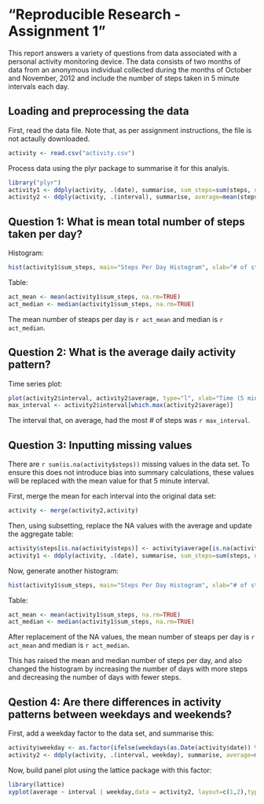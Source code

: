 # "Reproducible Research - Assignment 1"
This report answers a variety of questions from data associated with a personal activity monitoring device. The data consists of two months of data from an anonymous individual collected during the months of October and November, 2012 and include the number of steps taken in 5 minute intervals each day.

## Loading and preprocessing the data

First, read the data file. Note that, as per assignment instructions, the file is not actaully downloaded.

```r
activity <- read.csv("activity.csv")
```
Process data using the plyr package to summarise it for this analyis.

```r
library("plyr")
activity1 <- ddply(activity, .(date), summarise, sum_steps=sum(steps, na.rm=TRUE))
activity2 <- ddply(activity, .(interval), summarise, average=mean(steps, na.rm=TRUE))
```

## Question 1: What is mean total number of steps taken per day?

Histogram:
```r
hist(activity1$sum_steps, main="Steps Per Day Histogram", xlab="# of steps")
```

Table:
```r
act_mean <- mean(activity1$sum_steps, na.rm=TRUE)
act_median <- median(activity1$sum_steps, na.rm=TRUE)

```
The mean number of steaps per day is `r act_mean` and median is `r act_median`.


## Question 2: What is the average daily activity pattern?
Time series plot:
```r
plot(activity2$interval, activity2$average, type="l", xlab="Time (5 min interval)", ylab="Average daily # of steps")
max_interval <- activity2$interval[which.max(activity2$average)]
```

The interval that, on average, had the most # of steps was `r max_interval`.

## Question 3: Inputting missing values
There are `r sum(is.na(activity$steps))` missing values in the data set. To ensure this does not introduce bias into summary calculations, these values will be replaced with the mean value for that 5 minute interval.

First, merge the mean for each interval into the original data set:
```r
activity <- merge(activity2,activity)
```
Then, using subsetting, replace the NA values with the average and update the aggregate table:
```r
activity$steps[is.na(activity$steps)] <- activity$average[is.na(activity$steps)]
activity1 <- ddply(activity, .(date), summarise, sum_steps=sum(steps, na.rm=TRUE))
```
Now, generate another histogram:
```r
hist(activity1$sum_steps, main="Steps Per Day Histogram", xlab="# of steps")
```

Table:
```r
act_mean <- mean(activity1$sum_steps, na.rm=TRUE)
act_median <- median(activity1$sum_steps, na.rm=TRUE)
```
After replacement of the NA values, the mean number of steaps per day is `r act_mean` and median is `r act_median`.

This has raised the mean and median number of steps per day, and also changed the histogram by increasing the number of days with more steps and decreasing the number of days with fewer steps.

## Qestion 4: Are there differences in activity patterns between weekdays and weekends?
First, add a weekday factor to the data set, and summarise this:
```r
activity$weekday <- as.factor(ifelse(weekdays(as.Date(activity$date)) %in% c("Saturday", "Sunday"), "weekend","weekday"))
activity2 <- ddply(activity, .(interval, weekday), summarise, average=mean(steps, na.r=TRUE))
```
Now, build panel plot using the lattice package with this factor:
```r
library(lattice)
xyplot(average ~ interval | weekday,data = activity2, layout=c(1,2),type="l", xlab="Time (5 min interval)", ylab="Average daily # of steps")
```